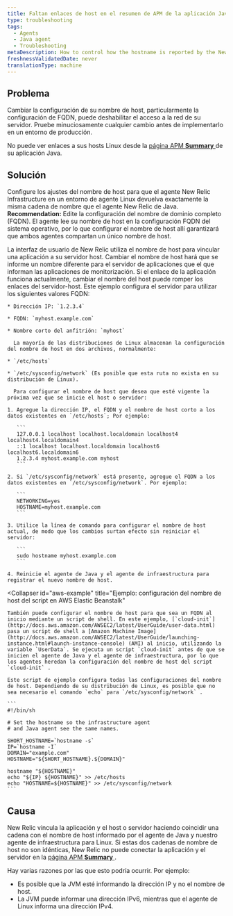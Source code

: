 ```yaml
---
title: Faltan enlaces de host en el resumen de APM de la aplicación Java
type: troubleshooting
tags:
  - Agents
  - Java agent
  - Troubleshooting
metaDescription: How to control how the hostname is reported by the New Relic Java agent on Linux systems.
freshnessValidatedDate: never
translationType: machine
---
```


## Problema

<Callout variant="caution">
  Cambiar la configuración de su nombre de host, particularmente la configuración de FQDN, puede deshabilitar el acceso a la red de su servidor. Pruebe minuciosamente cualquier cambio antes de implementarlo en un entorno de producción.
</Callout>

No puede ver enlaces a sus hosts Linux desde la [página APM <DoNotTranslate>**Summary**</DoNotTranslate> ](/docs/apm/applications-menu/monitoring/applications-overview-dashboard)de su aplicación Java.

## Solución

Configure los ajustes del nombre de host para que el agente New Relic Infrastructure en un entorno de agente Linux devuelva exactamente la misma cadena de nombre que el agente New Relic de Java. <DoNotTranslate>**Recommendation:**</DoNotTranslate> Edite la configuración del nombre de dominio completo (FQDN). El agente lee su nombre de host en la configuración FQDN del sistema operativo, por lo que configurar el nombre de host allí garantizará que ambos agentes compartan un único nombre de host.

<Callout variant="caution">
  La interfaz de usuario de New Relic utiliza el nombre de host para vincular una aplicación a su servidor host. Cambiar el nombre de host hará que se informe un nombre diferente para el servidor de aplicaciones que el que informan las aplicaciones de monitorización. Si el enlace de la aplicación funciona actualmente, cambiar el nombre del host puede romper los enlaces del servidor-host.
</Callout>

<CollapserGroup>
  <Collapser
    id="fqdn-example"
    title="Ejemplo: edite su configuración de FQDN"
  >
    Este ejemplo configura el servidor para utilizar los siguientes valores FQDN:

    * Dirección IP: `1.2.3.4`

    * FQDN: `myhost.example.com`

    * Nombre corto del anfitrión: `myhost`

      La mayoría de las distribuciones de Linux almacenan la configuración del nombre de host en dos archivos, normalmente:

    * `/etc/hosts`

    * `/etc/sysconfig/network` (Es posible que esta ruta no exista en su distribución de Linux).

      Para configurar el nombre de host que desea que esté vigente la próxima vez que se inicie el host o servidor:

    1. Agregue la dirección IP, el FQDN y el nombre de host corto a los datos existentes en `/etc/hosts`; Por ejemplo:

       ```
       127.0.0.1 localhost localhost.localdomain localhost4 localhost4.localdomain4
       ::1 localhost localhost.localdomain localhost6 localhost6.localdomain6
       1.2.3.4 myhost.example.com myhost
       ```

    2. Si `/etc/sysconfig/network` está presente, agregue el FQDN a los datos existentes en `/etc/sysconfig/network`. Por ejemplo:

       ```
       NETWORKING=yes
       HOSTNAME=myhost.example.com
       ```

    3. Utilice la línea de comando para configurar el nombre de host actual, de modo que los cambios surtan efecto sin reiniciar el servidor:

       ```
       sudo hostname myhost.example.com
       ```

    4. Reinicie el agente de Java y el agente de infraestructura para registrar el nuevo nombre de host.
  </Collapser>

  <Collapser
    id="aws-example"
    title="Ejemplo: configuración del nombre de host del script en AWS Elastic Beanstalk"
  >
    También puede configurar el nombre de host para que sea un FQDN al inicio mediante un script de shell. En este ejemplo, [`cloud-init`](http://docs.aws.amazon.com/AWSEC2/latest/UserGuide/user-data.html) pasa un script de shell a [Amazon Machine Image](http://docs.aws.amazon.com/AWSEC2/latest/UserGuide/launching-instance.html#launch-instance-console) (AMI) al inicio, utilizando la variable `UserData`. Se ejecuta un script `cloud-init` antes de que se inicien el agente de Java y el agente de infraestructura, por lo que los agentes heredan la configuración del nombre de host del script `cloud-init` .

    Este script de ejemplo configura todas las configuraciones del nombre de host. Dependiendo de su distribución de Linux, es posible que no sea necesario el comando `echo` para `/etc/sysconfig/network` .

    ```
    #!/bin/sh

    # Set the hostname so the infrastructure agent
    # and Java agent see the same names.

    SHORT_HOSTNAME=`hostname -s`
    IP=`hostname -I`
    DOMAIN="example.com"
    HOSTNAME="${SHORT_HOSTNAME}.${DOMAIN}"

    hostname "${HOSTNAME}"
    echo "${IP} ${HOSTNAME}" >> /etc/hosts
    echo "HOSTNAME=${HOSTNAME}" >> /etc/sysconfig/network
    ```
  </Collapser>
</CollapserGroup>

## Causa

New Relic vincula la aplicación y el host o servidor haciendo coincidir una cadena con el nombre de host informado por el agente de Java y nuestro agente de infraestructura para Linux. Si estas dos cadenas de nombre de host no son idénticas, New Relic no puede conectar la aplicación y el servidor en la [página APM <DoNotTranslate>**Summary**</DoNotTranslate> ](/docs/apm/applications-menu/monitoring/applications-overview-dashboard).

Hay varias razones por las que esto podría ocurrir. Por ejemplo:

* Es posible que la JVM esté informando la dirección IP y no el nombre de host.
* La JVM puede informar una dirección IPv6, mientras que el agente de Linux informa una dirección IPv4.